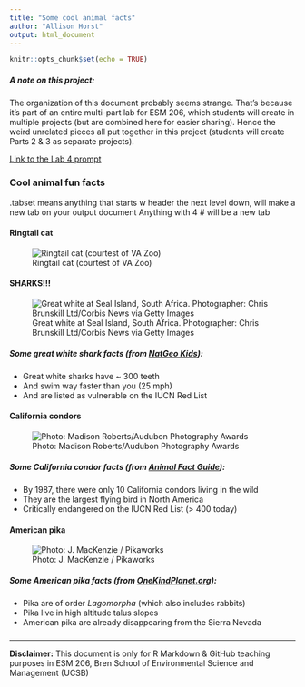 ```yaml
---
title: "Some cool animal facts"
author: "Allison Horst"
output: html_document
---
```


```r
knitr::opts_chunk$set(echo = TRUE)
```

##### A note on this project:

The organization of this document probably seems strange. That's because it's part of an entire multi-part lab for ESM 206, which students will create in multiple projects (but are combined here for easier sharing). Hence the weird unrelated pieces all put together in this project (students will create Parts 2 & 3 as separate projects).

[Link to the Lab 4 prompt](https://docs.google.com/document/d/1KX6_bKA8BOO0NdsUviVi0HCT-q9iTCtTYsS1dGNQJfU/edit?usp=sharing)

### Cool animal fun facts {.tabset .tabset-fade}

.tabset means anything that starts w header the next level down, will make a new tab on your output document
Anything with 4 # will be a new tab

#### Ringtail cat

![Ringtail cat (courtest of VA Zoo)](img/ringtail_cat.jpg)

#### SHARKS!!!

![Great white at Seal Island, South Africa. Photographer: Chris Brunskill Ltd/Corbis News via Getty Images](img/great_white.jpg)

##### Some great white shark facts (from [NatGeo Kids](https://www.natgeokids.com/uk/discover/animals/sea-life/great-white-sharks/)):

- Great white sharks have ~ 300 teeth
- And swim way faster than you (25 mph)
- And are listed as vulnerable on the IUCN Red List

#### California condors

![Photo: Madison Roberts/Audubon Photography Awards](img/condor.jpg)

##### Some California condor facts (from [Animal Fact Guide](https://animalfactguide.com/animal-facts/california-condor/)):

- By 1987, there were only 10 California condors living in the wild
- They are the largest flying bird in North America
- Critically endangered on the IUCN Red List (> 400 today)

#### American pika

![Photo: J. MacKenzie / Pikaworks](img/pika.jpg)

##### Some American pika facts (from [OneKindPlanet.org](https://onekindplanet.org/animal/pika-american/)):

- Pika are of order *Lagomorpha* (which also includes rabbits)
- Pika live in high altitude talus slopes
- American pika are already disappearing from the Sierra Nevada

###

----------
**Disclaimer:** This document is only for R Markdown & GitHub teaching purposes in ESM 206, Bren School of Environmental Science and Management (UCSB) 
